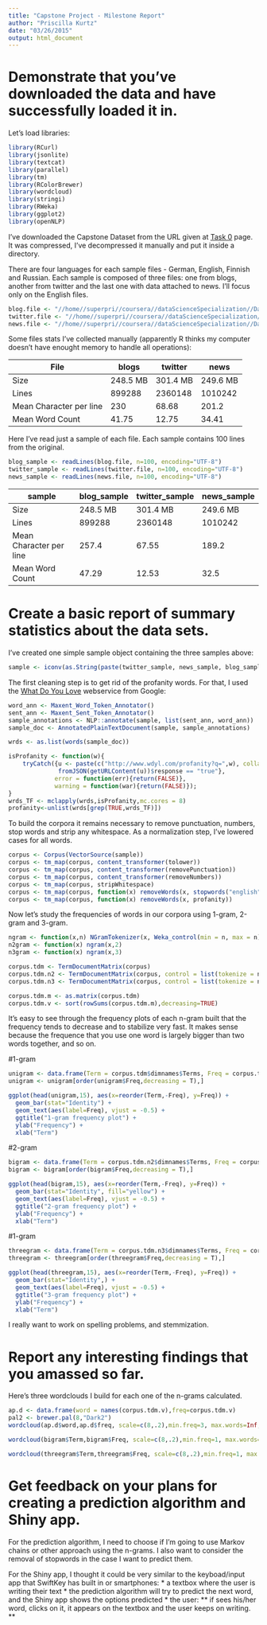 ```yaml
---
title: "Capstone Project - Milestone Report"
author: "Priscilla Kurtz"
date: "03/26/2015"
output: html_document
---
```


# Demonstrate that you've downloaded the data and have successfully loaded it in.

Let's load libraries:

```r
library(RCurl)
library(jsonlite)
library(textcat)
library(parallel)
library(tm)
library(RColorBrewer)
library(wordcloud)
library(stringi)
library(RWeka)
library(ggplot2)
library(openNLP)
```

I've downloaded the Capstone Dataset from the URL given at [Task 0](https://class.coursera.org/dsscapstone-003/wiki/Task_0) page. It was compressed, I've decompressed it manually and put it inside a directory. 

There are four languages for each sample files - German, English, Finnish and Russian. Each sample is composed of three files: one from blogs, another from twitter and the last one with data attached to news. I'll focus only on the English files.

```r
blog.file <- "//home//superpri//coursera//dataScienceSpecialization//DataScienceCapstoneProject//data//final//en_US//en_US.blogs.txt"
twitter.file <- "//home//superpri//coursera//dataScienceSpecialization//DataScienceCapstoneProject//data//final//en_US//en_US.twitter.txt"
news.file <- "//home//superpri//coursera//dataScienceSpecialization//DataScienceCapstoneProject//data//final//en_US//en_US.news.txt"
```

Some files stats I've collected manually (apparently R thinks my computer doesn't have enought memory to handle all operations):

File | blogs | twitter | news
-----|-------|---------|-----
Size| 248.5 MB| 301.4 MB| 249.6 MB
Lines|899288|2360148|1010242
Mean Character per line| 230 | 68.68 | 201.2
Mean Word Count| 41.75 | 12.75 | 34.41

Here I've read just a sample of each file. Each sample contains 100 lines from the original.

```r
blog_sample <- readLines(blog.file, n=100, encoding="UTF-8")
twitter_sample <- readLines(twitter.file, n=100, encoding="UTF-8")
news_sample <- readLines(news.file, n=100, encoding="UTF-8")
```

sample | blog_sample | twitter_sample | news_sample
-----|-------|---------|-----
Size| 248.5 MB| 301.4 MB| 249.6 MB
Lines|899288|2360148|1010242
Mean Character per line| 257.4 | 67.55 | 189.2
Mean Word Count| 47.29 | 12.53 | 32.5

# Create a basic report of summary statistics about the data sets.

I've created one simple sample object containing the three samples above: 

```r
sample <- iconv(as.String(paste(twitter_sample, news_sample, blog_sample, collapse = " ")))
```

The first cleaning step is to get rid of the profanity words. For that, I used the [What Do You Love](http://www.wdyl.com/profanity?q=) webservice from Google:

```r
word_ann <- Maxent_Word_Token_Annotator()
sent_ann <- Maxent_Sent_Token_Annotator()
sample_annotations <- NLP::annotate(sample, list(sent_ann, word_ann))
sample_doc <- AnnotatedPlainTextDocument(sample, sample_annotations)

wrds <- as.list(words(sample_doc))

isProfanity <- function(w){
    tryCatch({u <- paste(c("http://www.wdyl.com/profanity?q=",w), collapse = '')
              fromJSON(getURLContent(u))$response == "true"},
             error = function(err){return(FALSE)},
             warning = function(war){return(FALSE)});
}
wrds_TF <- mclapply(wrds,isProfanity,mc.cores = 8)
profanity<-unlist(wrds[grep(TRUE,wrds_TF)])
```

To build the corpora it remains necessary to remove punctuation, numbers, stop words and strip any whitespace. As a normalization step, I've lowered cases for all words.

```r
corpus <- Corpus(VectorSource(sample))
corpus <- tm_map(corpus, content_transformer(tolower))
corpus <- tm_map(corpus, content_transformer(removePunctuation))
corpus <- tm_map(corpus, content_transformer(removeNumbers))
corpus <- tm_map(corpus, stripWhitespace)
corpus <- tm_map(corpus, function(x) removeWords(x, stopwords("english")))
corpus <- tm_map(corpus, function(x) removeWords(x, profanity))
```

Now let's study the frequencies of words in our corpora using 1-gram, 2-gram and 3-gram.

```r
ngram <- function(x,n) NGramTokenizer(x, Weka_control(min = n, max = n))
n2gram <- function(x) ngram(x,2)
n3gram <- function(x) ngram(x,3)

corpus.tdm <- TermDocumentMatrix(corpus)
corpus.tdm.n2 <- TermDocumentMatrix(corpus, control = list(tokenize = n2gram))
corpus.tdm.n3 <- TermDocumentMatrix(corpus, control = list(tokenize = n3gram))

corpus.tdm.m <- as.matrix(corpus.tdm)
corpus.tdm.v <- sort(rowSums(corpus.tdm.m),decreasing=TRUE)
```

It's easy to see through the frequency plots of each n-gram built that the frequency tends to decrease and to stabilize very fast. It makes sense because the frequence that you use one word is largely bigger than two words together, and so on.

#1-gram

```r
unigram <- data.frame(Term = corpus.tdm$dimnames$Terms, Freq = corpus.tdm$v) 
unigram <- unigram[order(unigram$Freq,decreasing = T),] 

ggplot(head(unigram,15), aes(x=reorder(Term,-Freq), y=Freq)) +
  geom_bar(stat="Identity") +
  geom_text(aes(label=Freq), vjust = -0.5) +
  ggtitle("1-gram frequency plot") +
  ylab("Frequency") +
  xlab("Term")
```

#2-gram

```r
bigram <- data.frame(Term = corpus.tdm.n2$dimnames$Terms, Freq = corpus.tdm.n2$v) 
bigram <- bigram[order(bigram$Freq,decreasing = T),] 

ggplot(head(bigram,15), aes(x=reorder(Term,-Freq), y=Freq)) +
  geom_bar(stat="Identity", fill="yellow") +
  geom_text(aes(label=Freq), vjust = -0.5) +
  ggtitle("2-gram frequency plot") +
  ylab("Frequency") +
  xlab("Term")
```

#1-gram

```r
threegram <- data.frame(Term = corpus.tdm.n3$dimnames$Terms, Freq = corpus.tdm.n3$v) 
threegram <- threegram[order(threegram$Freq,decreasing = T),] 

ggplot(head(threegram,15), aes(x=reorder(Term,-Freq), y=Freq)) +
  geom_bar(stat="Identity",) +
  geom_text(aes(label=Freq), vjust = -0.5) +
  ggtitle("3-gram frequency plot") +
  ylab("Frequency") +
  xlab("Term")
```

I really want to work on spelling problems, and stemmization.

# Report any interesting findings that you amassed so far.

Here's three wordclouds I build for each one of the n-grams calculated.

```r
ap.d <- data.frame(word = names(corpus.tdm.v),freq=corpus.tdm.v)
pal2 <- brewer.pal(8,"Dark2")
wordcloud(ap.d$word,ap.d$freq, scale=c(8,.2),min.freq=3, max.words=Inf, random.order=FALSE, rot.per=.15, colors=pal2)
```

```r
wordcloud(bigram$Term,bigram$Freq, scale=c(8,.2),min.freq=1, max.words=Inf, random.order=FALSE, rot.per=.15, colors=pal2)
```

```r
wordcloud(threegram$Term,threegram$Freq, scale=c(8,.2),min.freq=1, max.words=Inf, random.order=FALSE, rot.per=.15, colors=pal2)
```

# Get feedback on your plans for creating a prediction algorithm and Shiny app. 

For the prediction algorithm, I need to choose if I'm going to use Markov chains or other approach using the n-grams. I also want to consider the removal of stopwords in the case I want to predict them.

For the Shiny app, I thought it could be very similar to the keyboad/input app that SwiftKey has built in or smartphones: 
* a textbox where the user is writing their text
* the prediction algorithm will try to predict the next word, and the Shiny app shows the options predicted
* the user:
** if sees his/her word, clicks on it, it appears on the textbox and the user keeps on writing.
** 
